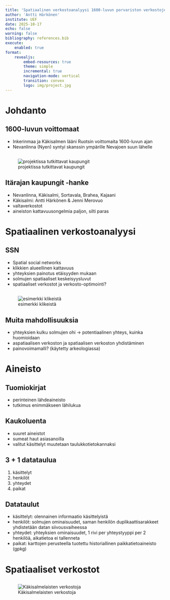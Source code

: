 ```yaml
---
title: 'Spatiaalinen verkostoanalyysi 1600-luvun porvariston verkostojen tutkimuksessa'
author: 'Antti Härkönen'
institute: UEF
date: 2025-10-17
echo: false
warning: false
bibliography: references.bib
execute:
    enabled: true
format: 
    revealjs:
        embed-resources: true
        theme: simple
        incremental: true
        navigation-mode: vertical
        transition: convex
        logo: img/project.jpg
---
```


# Johdanto

## 1600-luvun voittomaat
- Inkerinmaa ja Käkisalmen lääni Ruotsin voittomaita 1600-luvun ajan
- Nevanlinna (Nyen) syntyi skanssin ympärille Nevajoen suun lähelle

##

![projektissa tutkittavat kaupungit](./img/kaupungit.png)

## Itärajan kaupungit -hanke
- Nevanlinna, Käkisalmi, Sortavala, Brahea, Kajaani
- Käkisalmi: Antti Härkönen & Jenni Merovuo
- valtaverkostot
- aineiston kattavuusongelmia paljon, silti paras

# Spatiaalinen verkostoanalyysi

## SSN
- Spatial social networks
- klikkien alueellinen kattavuus
- yhteyksien painotus etäisyyden mukaan
- solmujen spatiaaliset keskeisyysluvut
- spatiaaliset verkostot ja verkosto-optimointi?

##

![esimerkki klikeistä](./img/spat_verkosto.png)

## Muita mahdollisuuksia
- yhteyksien kulku solmujen ohi -> potentiaalinen yhteys, kuinka huomioidaan
- aspatiaalisen verkoston ja spatiaalisen verkoston yhdistäminen
- painovoimamalli? (käytetty arkeologiassa)

# Aineisto

## Tuomiokirjat
- perinteinen lähdeaineisto
- tutkimus enimmäkseen lähilukua

## Kaukoluenta
- suuret aineistot
- sumeat haut asiasanoilla
- valitut käsittelyt muutetaan taulukkotietokannaksi

## 3 + 1 datataulua
1) käsittelyt 
2) henkilöt 
3) yhteydet 
4) paikat

## Datataulut
- käsittelyt: olennainen informaatio käsittelyistä
- henkilöt: solmujen ominaisuudet, saman henkilön duplikaattisarakkeet yhdistetään datan siivousvaiheessa
- yhteydet: yhteyksien ominaisuudet, 1 rivi per yhteystyyppi per 2 henkilöä, aikatietoa ei tallenneta
- paikat: karttojen perusteella tuotettu historiallinen paikkatietoaineisto (gpkg)

# Spatiaaliset verkostot

##

![Käkisalmelaisten verkostoja](./img/kexholm_spatial.png)